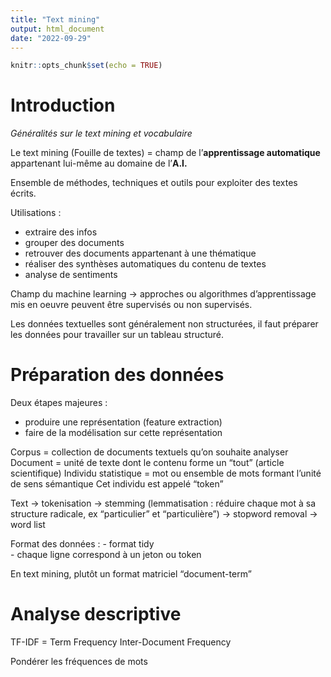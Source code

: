 ```yaml
---
title: "Text mining"
output: html_document
date: "2022-09-29"
---
```


```r
knitr::opts_chunk$set(echo = TRUE)
```

# Introduction

*Généralités sur le text mining et vocabulaire*

Le text mining (Fouille de textes) = champ de l'**apprentissage automatique** appartenant lui-même au domaine de l'**A.I.**

Ensemble de méthodes, techniques et outils pour exploiter des textes écrits.

Utilisations :

- extraire des infos  
- grouper des documents  
- retrouver des documents appartenant à une thématique  
- réaliser des synthèses automatiques du contenu de textes  
- analyse de sentiments

Champ du machine learning -> approches ou algorithmes d'apprentissage mis en oeuvre peuvent être supervisés ou non supervisés.

Les données textuelles sont généralement non structurées, il faut préparer les données pour travailler sur un tableau structuré.

# Préparation des données

Deux étapes majeures : 

- produire une représentation (feature extraction)    
- faire de la modélisation sur cette représentation  

Corpus = collection de documents textuels qu'on souhaite analyser
Document = unité de texte dont le contenu forme un "tout" (article scientifique)
Individu statistique = mot ou ensemble de mots formant l'unité de sens sémantique
Cet individu est appelé "token"

Text -> tokenisation -> stemming (lemmatisation : réduire chaque mot à sa structure radicale, ex "particulier" et "particulière") -> stopword removal -> word list

Format des données : 
- format tidy  
- chaque ligne correspond à un jeton ou token

En text mining, plutôt un format matriciel "document-term"

# Analyse descriptive

TF-IDF = Term Frequency Inter-Document Frequency

Pondérer les fréquences de mots